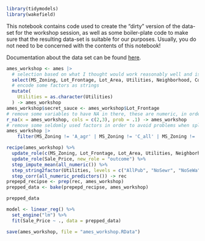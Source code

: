 ```r
library(tidymodels)
library(wakefield)
```
This notebook contains code used to create the "dirty" version of the data-set for the workshop session, as well as some boiler-plate code to make sure that the resulting data-set is suitable for our purposes. Usually, you do not need to be concerned with the contents of this notebook! 

Documentation about the data set can be found [here](https://jse.amstat.org/v19n3/decock/DataDocumentation.txt).

```r
ames_workshop <- ames |>
  # selection based on what I thought would work reasonably well and is not too hard to make sense of
  select(MS_Zoning, Lot_Frontage, Lot_Area, Utilities, Neighborhood, Condition_1, Condition_2, Overall_Cond, Exter_Cond, Foundation, Heating, Year_Sold, Garage_Area, Mo_Sold, Sale_Price) |>
  # encode some factors as strings
  mutate(
    Utilities = as.character(Utilities)
  ) -> ames_workshop
ames_workshop$secret_sauce <- ames_workshop$Lot_Frontage
# remove some variables to have NA in there, these are numeric, in order to impute them later
r_na(x = ames_workshop, cols = c(2,3), prob = .1) -> ames_workshop
# remove some seldomly used factors in order to avoid problems when splitting the data-set
ames_workshop |>
    filter(MS_Zoning != 'A_agr' | MS_Zoning != 'C_all' | MS_Zoning != 'I_all')
```

```r
recipe(ames_workshop) %>%
  update_role(c(MS_Zoning, Lot_Frontage, Lot_Area, Utilities, Neighborhood, Condition_1, Condition_2, Overall_Cond, Exter_Cond, Foundation, Heating, Year_Sold, Garage_Area, Mo_Sold, secret_sauce), new_role = "predictor") %>%
  update_role(Sale_Price, new_role = "outcome") %>%
  step_impute_mean(all_numeric()) %>%
  step_string2factor(Utilities, levels = c("AllPub", "NoSewr", "NoSeWa")) %>%
  step_corr(all_numeric_predictors()) -> rec
prepepd_recipse <- prep(rec, ames_workshop)
prepped_data <- bake(prepepd_recipse, ames_workshop)

prepped_data
```


```r
model <- linear_reg() %>%
  set_engine("lm") %>%
  fit(Sale_Price ~ ., data = prepped_data)
```

```r
save(ames_workshop, file = "ames_workshop.RData")
```

